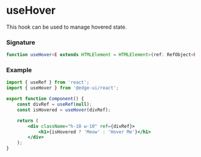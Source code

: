 
<Head>
  <title>useHover | EdgeUI</title>
</Head>

# useHover

This hook can be used to manage hovered state.

### Signature

```ts
function useHover<E extends HTMLElement = HTMLElement>(ref: RefObject<E>): boolean;
```

### Example

```jsx
import { useRef } from 'react';
import { useHover } from '@edge-ui/react';

export function Component() {
    const divRef = useRef(null);
    const isHovered = useHover(divRef);

    return (
        <div className="h-10 w-10" ref={divRef}>
            <h1>{isHovered ? 'Meow' : 'Hover Me'}</h1>
        </div>
    );
}
```

